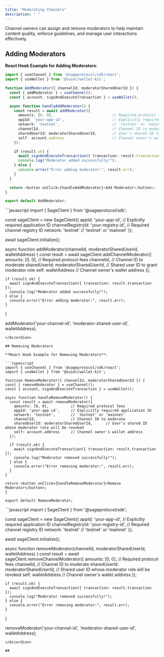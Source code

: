 ```yaml
---
title: "Moderating Channels"
description: " "
---
```


Channel owners can assign and remove moderators to help maintain content quality, enforce guidelines, and manage user interactions effectively.

## Adding Moderators

**React Hook Example for Adding Moderators**:

```typescript
import { useChannel } from '@sageprotocol/sdk/react';
import { useWallet } from '@suiet/wallet-kit';

function AddModerator({ channelId, moderatorSharedUserId }) {
  const { addModerator } = useChannel();
  const { account, signAndExecuteTransaction } = useWallet();

  async function handleAddModerator() {
    const result = await addModerator({
      amounts: [0, 0],                           // Required protocol fees
      appId: 'your-app-id',                      // Explicitly required application ID
      network: 'testnet',                        // 'testnet' or 'mainnet'
      channelId,                                 // Channel ID to moderate
      sharedUserId: moderatorSharedUserId,       // User's shared ID to grant moderator role
      self: account.address                      // Channel owner's wallet address
    });

    if (result.ok) {
      await signAndExecuteTransaction({ transaction: result.transaction });
      console.log("Moderator added successfully!");
    } else {
      console.error("Error adding moderator:", result.err);
    }
  }

  return <button onClick={handleAddModerator}>Add Moderator</button>;
}

export default AddModerator;
```

<Accordion title="Direct Javascript Example for Adding Moderators" icon="rectangle-code" iconType="sharp-solid">
  ```javascript
  import { SageClient } from '@sageprotocol/sdk';
  
  const sageClient = new SageClient({
    appId: 'your-app-id',                   // Explicitly required application ID
    channelRegistryId: 'your-registry-id',  // Required channel registry ID
    network: 'testnet'                      // 'testnet' or 'mainnet'
  });
  
  await sageClient.initialize();
  
  async function addModerator(channelId, moderatorSharedUserId, walletAddress) {
    const result = await sageClient.addChannelModerator({
      amounts: [0, 0],                       // Required protocol fees
      channelId,                             // Channel ID to moderate
      sharedUserId: moderatorSharedUserId,   // Shared user ID to grant moderator role
      self: walletAddress                    // Channel owner's wallet address
    });
  
    if (result.ok) {
      await signAndExecuteTransaction({ transaction: result.transaction });
      console.log("Moderator added successfully!");
    } else {
      console.error("Error adding moderator:", result.err);
    }
  }
  
  addModerator('your-channel-id', 'moderator-shared-user-id', walletAddress);
  ```
</Accordion>

## Removing Moderators

**React Hook Example for Removing Moderators**:

```typescript
import { useChannel } from '@sageprotocol/sdk/react';
import { useWallet } from '@suiet/wallet-kit';

function RemoveModerator({ channelId, moderatorSharedUserId }) {
  const { removeModerator } = useChannel();
  const { account, signAndExecuteTransaction } = useWallet();

  async function handleRemoveModerator() {
    const result = await removeModerator({
      amounts: [0, 0],          // Required protocol fees
      appId: 'your-app-id',     // Explicitly required application ID
      network: 'testnet',       // 'testnet' or 'mainnet'
      channelId,                // Channel ID to moderate
      sharedUserId: moderatorSharedUserId,      // User's shared ID whose moderator role will be revoked
      self: account.address     // Channel owner's wallet address
    });

    if (result.ok) {
      await signAndExecuteTransaction({ transaction: result.transaction });
      console.log("Moderator removed successfully!");
    } else {
      console.error("Error removing moderator:", result.err);
    }
  }

  return <button onClick={handleRemoveModerator}>Remove Moderator</button>;
}

export default RemoveModerator;
```

<Accordion title="Direct Javascript Example for Removing Moderators" icon="rectangle-code" iconType="sharp-solid">
  ```javascript
  import { SageClient } from '@sageprotocol/sdk';
  
  const sageClient = new SageClient({
    appId: 'your-app-id',                   // Explicitly required application ID
    channelRegistryId: 'your-registry-id',  // Required channel registry ID
    network: 'testnet'                      // 'testnet' or 'mainnet'
  });
  
  await sageClient.initialize();
  
  async function removeModerator(channelId, moderatorSharedUserId, walletAddress) {
    const result = await sageClient.removeChannelModerator({
      amounts: [0, 0],                       // Required protocol fees
      channelId,                             // Channel ID to moderate
      sharedUserId: moderatorSharedUserId,   // Shared user ID whose moderator role will be revoked
      self: walletAddress                    // Channel owner's wallet address
    });
  
    if (result.ok) {
      await signAndExecuteTransaction({ transaction: result.transaction });
      console.log("Moderator removed successfully!");
    } else {
      console.error("Error removing moderator:", result.err);
    }
  }
  
  removeModerator('your-channel-id', 'moderator-shared-user-id', walletAddress);
  ```
</Accordion>

## 